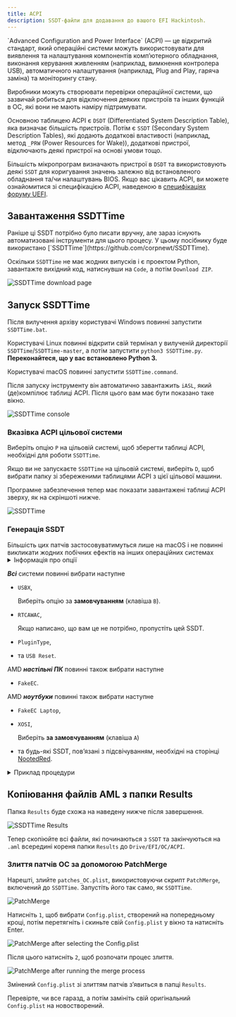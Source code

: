 ---
title: ACPI
description: SSDT-файли для додавання до вашого EFI Hackintosh.
---


<Aside type="tip">
`Advanced Configuration and Power Interface` (ACPI) — це відкритий стандарт, який операційні системи можуть використовувати для виявлення та налаштування компонентів комп’ютерного обладнання, виконання керування живленням (наприклад, вимкнення контролера USB), автоматичного налаштування (наприклад, Plug and Play, гаряча заміна) та моніторингу стану.

Виробники можуть створювати перевірки операційної системи, що зазвичай робиться для відключення деяких пристроїв та інших функцій в ОС, які вони не мають наміру підтримувати.

Основною таблицею ACPI є `DSDT` (Differentiated System Description Table), яка визначає більшість пристроїв. Потім є `SSDT` (Secondary System Description Tables), які додають додаткові властивості (наприклад, метод `_PRW` (Power Resources for Wake)), додаткові пристрої, відключають деякі пристрої на основі умови тощо.

Більшість мікропрограм визначають пристрої в `DSDT` та використовують деякі `SSDT` для коригування значень залежно від встановленого обладнання та/чи налаштувань BIOS. Якщо вас цікавить ACPI, ви можете ознайомитися зі специфікацією ACPI, наведеною в [специфікаціях форуму UEFI](https://uefi.org/specifications).

</Aside>

## Завантаження SSDTTime

<Aside type="note" title="Чи знаєте ви?">
Раніше ці SSDT потрібно було писати вручну, але зараз існують автоматизовані інструменти для цього процесу. У цьому посібнику буде використано [`SSDTTime`](https://github.com/corpnewt/SSDTTime).
</Aside>

Оскільки `SSDTTime` не має жодних випусків і є проектом Python, завантажте вихідний код, натиснувши на `Code`, а потім `Download ZIP`.

![SSDTTime download page](~/assets/SSDTTimeDownload.png)

## Запуск SSDTTime

Після вилучення архіву користувачі Windows повинні запустити `SSDTTime.bat`.

Користувачі Linux повинні відкрити свій термінал у вилученій директорії `SSDTTime`/`SSDTTime-master`, а потім запустити `python3 SSDTTime.py`. **Переконайтеся, що у вас встановлено Python 3.**

Користувачі macOS повинні запустити `SSDTTime.command`.

Після запуску інструменту він автоматично завантажить `iASL`, який (де)компілює таблиці ACPI. Після цього вам має бути показано таке вікно.

![SSDTTime console](~/assets/SSDTTimeConsole.png)

### Вказівка ACPI цільової системи

Виберіть опцію `P` на цільовій системі, щоб зберегти таблиці ACPI, необхідні для роботи `SSDTTime`.

Якщо ви не запускаєте `SSDTTime` на цільовій системі, виберіть `D`, щоб вибрати папку зі збереженими таблицями ACPI з цієї цільової машини.

Програмне забезпечення тепер має показати завантажені таблиці ACPI зверху, як на скріншоті нижче.

![SSDTTime](~/assets/SSDTTimeConsole_ACPILoaded.png)

### Генерація SSDT

<Aside type="note">
Більшість цих патчів застосовуватимуться лише на macOS і не повинні викликати жодних побічних ефектів на інших операційних системах
</Aside>

<details>
<summary>Інформація про опції</summary>

На момент написання доступно 12 опцій

- `FixHPET`

  Виправляє конфлікти `IRQ` (Interrupt Request) у таблицях ACPI. Ці конфлікти можуть призвести до неправильної роботи деякого обладнання, такого як звук.

  <Aside type="danger">
  Не використовуйте цю опцію на AMD, оскільки це може завдати більше шкоди, ніж користі (не працює тачпад тощо).
  </Aside>

- `FakeEC`

  Створює фальшивий пристрій вбудованого контролера для коректної роботи macOS **та** відключає оригінальний EC.

- `FakeEC Laptop`

  Створює фальшивий пристрій вбудованого контролера для коректної роботи macOS, але **не** відключає оригінальний EC, оскільки ноутбукам він потрібен для стану батареї, клавіш FN тощо.

- `USBX`

  Створює пристрій USBX, який містить властивості живлення USB, необхідні для належної функціональності. Це також вимагає дійсного пристрою EC.

- `PluginType`

  Встановлює властивість `plugin-type` на `1` на першому ядрі процесора, увімкнувши `X86PlatformPlugin`, що дозволяє керувати живленням процесора та графічного процесора (підтримка різна).
  Він також перевизначає процесори за допомогою об’єктів `Processor` замість об’єктів `Device`, якщо потрібно, оскільки macOS не підтримує новіший стандарт.

- `PMC`

  Визначає пристрій `PMCR` на системах, де його немає, щоб дозволити підтримку рідного `NVRAM`.

- `RTCAWAC`

  Відключає новий `AWAC` (Alarm Wake ACPI Clock) та увімкне `RTC` (Real-Time Clock) замість нього.

- `USB Reset`

  Відключає пристрої `RHUB` в ACPI для всіх контролерів USB, щоб дозволити macOS правильно перераховувати порти USB на пошкоджених системах ACPI.

- `PCI Bridge`

  Визначає мости PCI для шляху до пристрою, оскільки деякі пристрої можуть не мати визначених мостів PCI, що призведе до неможливості введення властивостей OpenCore за допомогою ключа `DeviceProperties` у конфігурації.

- `PNLF`

  Створює фальшивий пристрій `PNLF` з вибраним користувачем `_UID` (в основному профіль, який він використовує), щоб дозволити рідне керування яскравістю на ноутбуках.

  <Aside type="danger">
  На перший погляд може здатися, що він підтримує ноутбуки AMD, але це не те саме, що на сторінці [NootedRed](/uk/applehax/nootedred/).
  Замість цього використовуйте той, що на вищезгаданій сторінці.
  </Aside>

- `XOSI`

  Підробляє операційну систему під Windows, дозволяючи будь-яким периферійним пристроям, заблокованим за межами macOS, бути активними на macOS.

- `Fix DMAR`

  Видаляє зарезервовані області пам’яті з таблиці `DMAR`. Це необхідно для отримання деяких пристроїв, таких як мережеві контролери на базі Intel I225 на системах Intel.

  <Aside type="danger">
  Якщо ви вже використовуєте macOS 12.2.1 та нижче та мережевий контролер на базі Intel I225, вам потрібно буде видалити `e1000=0` або `dk.e1000=0` з ваших аргументів завантаження після цього.
  </Aside>

</details>

**_Всі_** системи повинні вибрати наступне

- `USBX`,

  Виберіть опцію за **замовчуванням** (клавіша `B`).

- `RTCAWAC`,

  Якщо написано, що вам це не потрібно, пропустіть цей SSDT.

- `PluginType`,
- та `USB Reset`.

AMD **_настільні ПК_** повинні також вибрати наступне

- `FakeEC`.

AMD **_ноутбуки_** повинні також вибрати наступне

- `FakeEC Laptop`,
- `XOSI`,

  Виберіть **за замовчуванням** (клавіша `A`)

- та будь-які SSDT, пов’язані з підсвічуванням, необхідні на сторінці [NootedRed](/uk/applehax/nootedred/).

<details>
<summary>Приклад процедури</summary>
На основі ASRock B550m Phantom.

![SSDTTime FakeEC Result](~/assets/SSDTTime_FakeEC_Result.png)
![SSDTTime USBX Prompt](~/assets/SSDTTime_USBX_Prompt.png)
![SSDTTime USBX Result](~/assets/SSDTTime_USBX_Result.png)
![SSDTTime PluginType Result](~/assets/SSDTTime_PluginType_Result.png)
![SSDTTime RTCAWAC Result](~/assets/SSDTTime_RTCAWAC_Result.png)
![SSDTTime USB Reset Result](~/assets/SSDTTime_USBReset_Result.png)
![SSDTTime XOSI Prompt](~/assets/SSDTTime_XOSI_Prompt.png)
![SSDTTime XOSI Result](~/assets/SSDTTime_XOSI_Result.png)

</details>

## Копіювання файлів AML з папки Results

Папка `Results` буде схожа на наведену нижче після завершення.

![SSDTTime Results](~/assets/SSDTTimeResults.png)

Тепер скопіюйте всі файли, які починаються з `SSDT` та закінчуються на `.aml` всередині кореня папки `Results` до `Drive/EFI/OC/ACPI`.

### Злиття патчів OC за допомогою PatchMerge

Нарешті, злийте `patches_OC.plist`, використовуючи скрипт `PatchMerge`, включений до `SSDTTime`. Запустіть його так само, як `SSDTTime`.

![PatchMerge](~/assets/PatchMerge.png)

Натисніть `1`, щоб вибрати `Config.plist`, створений на попередньому кроці, потім перетягніть і скиньте свій `Config.plist` у вікно та натисніть Enter.

![PatchMerge after selecting the `Config.plist`](~/assets/PatchMerge_AfterSelect.png)

Після цього натисніть `2`, щоб розпочати процес злиття.

![PatchMerge after running the merge process](~/assets/PatchMerge_Result.png)

Змінений `Config.plist` зі злиттям патчів з’явиться в папці `Results`.

Перевірте, чи все гаразд, а потім замініть свій оригінальний `Config.plist` на новостворений.
